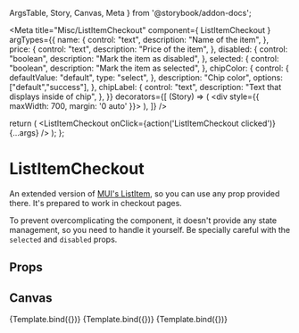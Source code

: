   ArgsTable,
  Story,
  Canvas,
  Meta
} from '@storybook/addon-docs';


<Meta
  title="Misc/ListItemCheckout"
  component={ ListItemCheckout }
  argTypes={{
    name: {
      control: "text",
      description: "Name of the item",
    },
    price: {
      control: "text",
      description: "Price of the item",
    },
    disabled: {
      control: "boolean",
      description: "Mark the item as disabled",
    },
    selected: {
      control: "boolean",
      description: "Mark the item as selected",
    },
    chipColor: {
      control: {
        defaultValue: "default",
        type: "select",
      },
      description: "Chip color",
      options: ["default","success"],
    },
    chipLabel: {
      control: "text",
      description: "Text that displays inside of chip",
    },
  }}
    decorators={[
    (Story) => (
      <div style={{  maxWidth: 700, margin: '0 auto' }}>
        <Story />
      </div>
    ),
  ]}
/>

  return (
    <List>
      <ListItemCheckout onClick={action('ListItemCheckout clicked')} {...args} />
    </List>
  );
};

# ListItemCheckout

An extended version  of <a href="https://mui.com/material-ui/api/list-item/" target="_blank">MUI's ListItem</a>, so you can use any prop provided there. It's prepared to work in checkout pages.

To prevent overcomplicating the component, it doesn't provide any state management, so you need to handle it yourself. Be specially careful with the `selected` and `disabled` props.


## Props
<ArgsTable story="." />

## Canvas
<Canvas>
  <Story
    name="Default"
    args={{
      name: 'yourdomain.com',
      price: "$10.00 / year",
      chipLabel: 'Available',
      chipColor: 'success',
    }}
  >
    {Template.bind({})}
  </Story>
  <Story
    name="Disabled"
    args={{
      disabled: true,
      name: 'yourdomain.com',
      chipLabel: 'Taken',
    }}
  >
    {Template.bind({})}
  </Story>
  <Story
    name="Selected"
    args={{
      selected: true,
      name: 'yourdomain.com',
      price: "$10.00 / year",
      chipLabel: 'Selected',
    }}
  >
    {Template.bind({})}
  </Story>
</Canvas>
